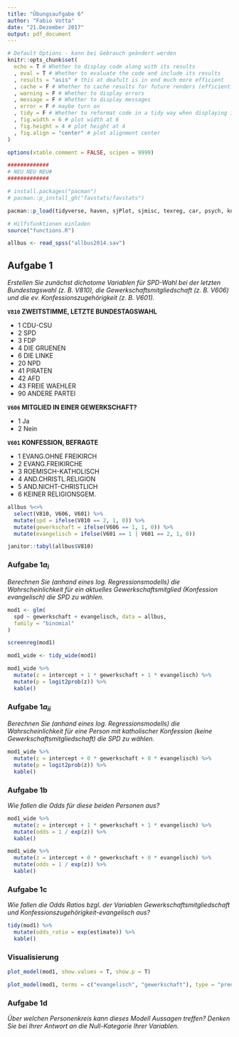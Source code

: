 ```yaml
---
title: "Übungsaufgabe 6"
author: "Fabio Votta"
date: "21.Dezember 2017"
output: pdf_document
---
```


```r
# Default Options - kann bei Gebrauch geändert werden
knitr::opts_chunk$set(
  echo = T # Whether to display code along with its results
  , eval = T # Whether to evaluate the code and include its results
  , results = "asis" # this at deafult is in end much more efficient
  , cache = F # Whether to cache results for future renders (efficient!)
  , warning = F # Whether to display errors
  , message = F # Whether to display messages
  , error = F # maybe turn on
  , tidy = F # Whether to reformat code in a tidy way when displaying it
  , fig.width = 6 # plot width at 6
  , fig.height = 4 # plot height at 4
  , fig.align = "center" # plot alignment center
)

options(xtable.comment = FALSE, scipen = 9999)
```

```r
#############
# NEU NEU NEU#
#############

# install.packages("pacman")
# pacman::p_install_gh("favstats/favstats")

pacman::p_load(tidyverse, haven, sjPlot, sjmisc, texreg, car, psych, knitr, labelled, broom, favstats)

# Hilfsfunktionen einladen
source("functions.R")
```

```r
allbus <- read_spss("allbus2014.sav")
```

## Aufgabe 1

*Erstellen Sie zunächst dichotome Variablen für SPD-Wahl bei der letzten Bundestagswahl (z. B. V810), die Gewerkschaftsmitgliedschaft (z. B. V606) und die ev. Konfessionszugehörigkeit (z. B. V601).*

**`V810` ZWEITSTIMME, LETZTE BUNDESTAGSWAHL**

- 1  CDU-CSU
- 2  SPD
- 3  FDP
- 4  DIE GRUENEN
- 6  DIE LINKE
- 20 NPD
- 41 PIRATEN
- 42 AFD
- 43 FREIE WAEHLER
- 90 ANDERE PARTEI

**`V606` MITGLIED IN EINER GEWERKSCHAFT?**

- 1 Ja
- 2 Nein

**`V601` KONFESSION, BEFRAGTE**

- 1 EVANG.OHNE FREIKIRCH
- 2 EVANG.FREIKIRCHE
- 3 ROEMISCH-KATHOLISCH
- 4 AND.CHRISTL.RELIGION
- 5 AND.NICHT-CHRISTLICH
- 6 KEINER RELIGIONSGEM.

```r
allbus %<>%
  select(V810, V606, V601) %>%
  mutate(spd = ifelse(V810 == 2, 1, 0)) %>%
  mutate(gewerkschaft = ifelse(V606 == 1, 1, 0)) %>%
  mutate(evangelisch = ifelse(V601 == 1 | V601 == 2, 1, 0))

janitor::tabyl(allbus$V810)
```


### Aufgabe $1a_{i}$

*Berechnen Sie (anhand eines log. Regressionsmodells) die Wahrscheinlichkeit für ein aktuelles Gewerkschaftsmitglied (Konfession evangelisch) die SPD zu wählen.* 

```r
mod1 <- glm(
  spd ~ gewerkschaft + evangelisch, data = allbus,
  family = "binomial"
)

screenreg(mod1)

mod1_wide <- tidy_wide(mod1)

mod1_wide %>%
  mutate(z = intercept + 1 * gewerkschaft + 1 * evangelisch) %>%
  mutate(p = logit2prob(z)) %>%
  kable()
```


### Aufgabe $1a_{ii}$

*Berechnen Sie (anhand eines log. Regressionsmodells) die Wahrscheinlichkeit für eine Person mit katholischer Konfession (keine Gewerkschaftsmitgliedschaft) die SPD zu wählen.* 

```r
mod1_wide %>%
  mutate(z = intercept + 0 * gewerkschaft + 0 * evangelisch) %>%
  mutate(p = logit2prob(z)) %>%
  kable()
```



### Aufgabe 1b

*Wie fallen die Odds für diese beiden Personen aus?* 

```r
mod1_wide %>%
  mutate(z = intercept + 1 * gewerkschaft + 1 * evangelisch) %>%
  mutate(odds = 1 / exp(z)) %>%
  kable()

mod1_wide %>%
  mutate(z = intercept + 0 * gewerkschaft + 0 * evangelisch) %>%
  mutate(odds = 1 / exp(z)) %>%
  kable()
```


### Aufgabe 1c

*Wie fallen die Odds Ratios bzgl. der Variablen Gewerkschaftsmitgliedschaft und Konfessionszugehörigkeit-evangelisch aus?*

```r
tidy(mod1) %>%
  mutate(odds_ratio = exp(estimate)) %>%
  kable()
```
### Visualisierung

```r
plot_model(mod1, show.values = T, show.p = T)

plot_model(mod1, terms = c("evangelisch", "gewerkschaft"), type = "pred")
```


### Aufgabe 1d

*Über welchen Personenkreis kann dieses Modell Aussagen treffen? Denken Sie bei Ihrer Antwort an die Null-Kategorie Ihrer Variablen.*




